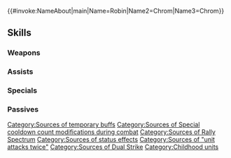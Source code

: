 {{#invoke:NameAbout|main|Name=Robin|Name2=Chrom|Name3=Chrom}}{{HeroPage Tabs}}
{{Hero Infobox
|Name=Robin
|Title=Vessels of Fate
|WeaponType=Blue Tome
|MoveType=Infantry
|Person=Robin F
|secondPerson=Chrom
|Origin=Fire Emblem Awakening
|Gender=FM
|duo=Grants【Rally Spectrum】and【Dual Strike】to unit and allies within 7 rows and 7 columns centered on unit.<br><br>【Rally Spectrum】<br>Grants Atk/Spd/Def/Res+5 to unit during combat and if unit's attack can trigger unit's Special, grants Special cooldown count-X to unit before unit's first attack during combat (X = 1 if unit can trigger the "unit attacks twice" effect or if unit's maximum Special cooldown count is reduced (Special trigger is accelerated); otherwise, X = 2). (That turn only.)<br><br>【Dual Strike】<br>If unit initiates combat and is adjacent to an ally with Dual Strike (excluding unit), unit attacks twice. (That turn only. Does not stack.)
|Duel=205
|actorEN=Lauren Landa,Matt Mercer
|actorJP=沢城みゆき,恒松あゆみ
|artist=柊暁生
|additionDate=April 4, 2024
|releaseDate=April 5, 2024
|cv1=10
|cv2=100300
|TagID=比翼ルフレ女
|InternalID=1080
|Properties=special,duo
|description=Robin and Chrom, meeting now out of time. Is it an illusion or a miracle created out of the bonds that will one day form? They appear in Fire Emblem Awakening.
}}
{{Stats Page
|Lv1HP=18|Lv1ATK=12|Lv1SPD=7|Lv1DEF=8|Lv1RES=7
|GRHP=50|GRATK=75|GRSPD=90|GRDEF=50|GRRES=35
}}
==Skills==
===Weapons===
{{Weapons Table
|weapon1=Thunder
|weapon1Default=1
|weapon1Unlock=1
|weapon2=Elthunder
|weapon2Default=2
|weapon2Unlock=2
|weapon3=Thoron
|weapon3Default=4
|weapon3Unlock=3
|weapon4=Draconic Pacts
|weapon4Default=5
|weapon4Unlock=5
}}
===Assists===
{{Assists Table
|assist1=Reposition
|assist1Default=4
|assist1Unlock=3
}}
===Specials===
{{Specials Table
|special1=Daylight
|special1Default=4
|special1Unlock=3
|special2=Noontime
|special2Unlock=4
|special3=Flare
|special3Unlock=5
}}
===Passives===
{{Passives Table
|passiveA1=Fell Wyrmscale
|passiveA1Unlock=5
|passiveB1=Atk/Spd Link 1
|passiveB2=Atk/Spd Link 2
|passiveB3=Atk/Spd Link 3
|passiveB4=Atk/Spd Link 4
|passiveB1Unlock=2
|passiveB2Unlock=3
|passiveB3Unlock=4
|passiveB4Unlock=5
|passiveC1=Inf. Null Follow 1
|passiveC2=Inf. Null Follow 2
|passiveC3=Inf. Null Follow 3
|passiveC4=Inf. Null Follow 4
|passiveC1Unlock=2
|passiveC2Unlock=3
|passiveC3Unlock=4
|passiveC4Unlock=5
}}
{{Heroes Navbox}}
[[Category:Sources of temporary buffs]][[Category:Sources of Special cooldown count modifications during combat]][[Category:Sources of Rally Spectrum]][[Category:Sources of status effects]][[Category:Sources of "unit attacks twice"]][[Category:Sources of Dual Strike]]
[[Category:Childhood units]]